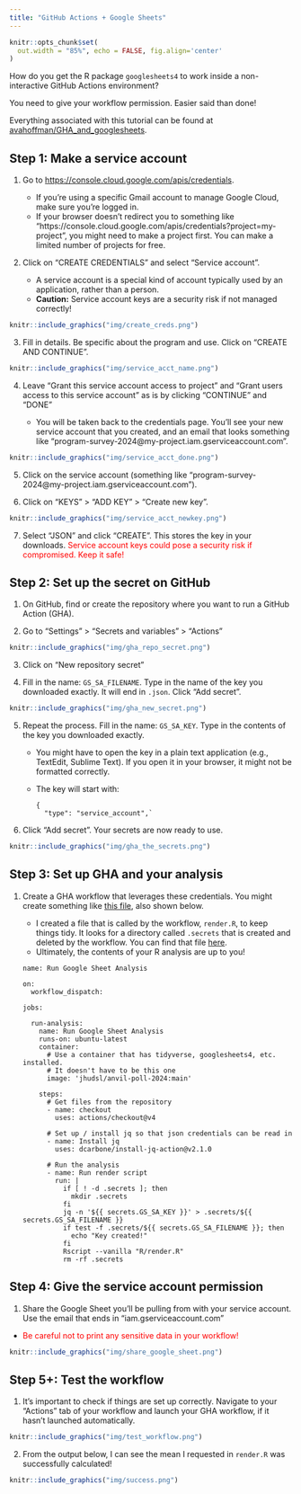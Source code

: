 ```yaml
---
title: "GitHub Actions + Google Sheets"
---
```


```r
knitr::opts_chunk$set(
  out.width = "85%", echo = FALSE, fig.align='center'
)
```

How do you get the R package `googlesheets4` to work inside a non-interactive GitHub Actions environment?

You need to give your workflow permission. Easier said than done!

Everything associated with this tutorial can be found at [avahoffman/GHA_and_googlesheets](https://github.com/avahoffman/GHA_and_googlesheets).

## Step 1: Make a service account

1. Go to [https://console.cloud.google.com/apis/credentials](https://console.cloud.google.com/apis/credentials). 

    - If you're using a specific Gmail account to manage Google Cloud, make sure you're logged in.
    - If your browser doesn't redirect you to something like "https://console.cloud.google.com/apis/credentials?project=my-project", you might need to make a project first. You can make a limited number of projects for free.

2. Click on "CREATE CREDENTIALS" and select "Service account".

    - A service account is a special kind of account typically used by an application, rather than a person.
    - **Caution:** Service account keys are a security risk if not managed correctly!

```r
knitr::include_graphics("img/create_creds.png")
```

3. Fill in details. Be specific about the program and use. Click on "CREATE AND CONTINUE".

```r
knitr::include_graphics("img/service_acct_name.png")
```

4. Leave "Grant this service account access to project" and "Grant users access to this service account" as is by clicking "CONTINUE" and "DONE"

    - You will be taken back to the credentials page. You'll see your new service account that you created, and an email that looks something like "program-survey-2024@my-project.iam.gserviceaccount.com".

```r
knitr::include_graphics("img/service_acct_done.png")
```

5. Click on the service account (something like "program-survey-2024@my-project.iam.gserviceaccount.com").

6. Click on "KEYS" > "ADD KEY" > "Create new key".

```r
knitr::include_graphics("img/service_acct_newkey.png")
```

7. Select "JSON" and click "CREATE". This stores the key in your downloads. <span style="color:red;">Service account keys could pose a security risk if compromised. Keep it safe!</span>

## Step 2: Set up the secret on GitHub

1. On GitHub, find or create the repository where you want to run a GitHub Action (GHA). 

2. Go to "Settings" > "Secrets and variables" > "Actions"

```r
knitr::include_graphics("img/gha_repo_secret.png")
```

3. Click on "New repository secret"

4. Fill in the name: `GS_SA_FILENAME`. Type in the name of the key you downloaded exactly. It will end in `.json`. Click "Add secret".

```r
knitr::include_graphics("img/gha_new_secret.png")
```

5. Repeat the process. Fill in the name: `GS_SA_KEY`. Type in the contents of the key you downloaded exactly. 

    - You might have to open the key in a plain text application (e.g., TextEdit, Sublime Text). If you open it in your browser, it might not be formatted correctly.
    - The key will start with:

        ```
        {
          "type": "service_account",`
        ```

6. Click "Add secret". Your secrets are now ready to use.

```r
knitr::include_graphics("img/gha_the_secrets.png")
```

## Step 3: Set up GHA and your analysis

1. Create a GHA workflow that leverages these credentials. You might create something like [this file](https://github.com/avahoffman/GHA_and_googlesheets/blob/main/.github/workflows/run_analysis.yml), also shown below.

    - I created a file that is called by the workflow, `render.R`, to keep things tidy. It looks for a directory called `.secrets` that is created and deleted by the workflow. You can find that file [here](https://github.com/avahoffman/GHA_and_googlesheets/blob/main/R/render.R).
    - Ultimately, the contents of your R analysis are up to you!

    ```
    name: Run Google Sheet Analysis
    
    on:
      workflow_dispatch:
    
    jobs:
    
      run-analysis:
        name: Run Google Sheet Analysis
        runs-on: ubuntu-latest
        container:
          # Use a container that has tidyverse, googlesheets4, etc. installed.
          # It doesn't have to be this one
          image: 'jhudsl/anvil-poll-2024:main'
    
        steps:
          # Get files from the repository
          - name: checkout
            uses: actions/checkout@v4
            
          # Set up / install jq so that json credentials can be read in
          - name: Install jq
            uses: dcarbone/install-jq-action@v2.1.0
    
          # Run the analysis
          - name: Run render script
            run: |
              if [ ! -d .secrets ]; then
                mkdir .secrets
              fi
              jq -n '${{ secrets.GS_SA_KEY }}' > .secrets/${{ secrets.GS_SA_FILENAME }}
              if test -f .secrets/${{ secrets.GS_SA_FILENAME }}; then
                echo "Key created!"
              fi
              Rscript --vanilla "R/render.R"
              rm -rf .secrets
    ```

## Step 4: Give the service account permission

1. Share the Google Sheet you'll be pulling from with your service account. Use the email that ends in "iam.gserviceaccount.com"

- <span style="color:red;">Be careful not to print any sensitive data in your workflow!</span>

```r
knitr::include_graphics("img/share_google_sheet.png")
```

## Step 5+: Test the workflow

1. It's important to check if things are set up correctly. Navigate to your "Actions" tab of your workflow and launch your GHA workflow, if it hasn't launched automatically.

```r
knitr::include_graphics("img/test_workflow.png")
```

2. From the output below, I can see the mean I requested in `render.R` was successfully calculated!

```r
knitr::include_graphics("img/success.png")
```
